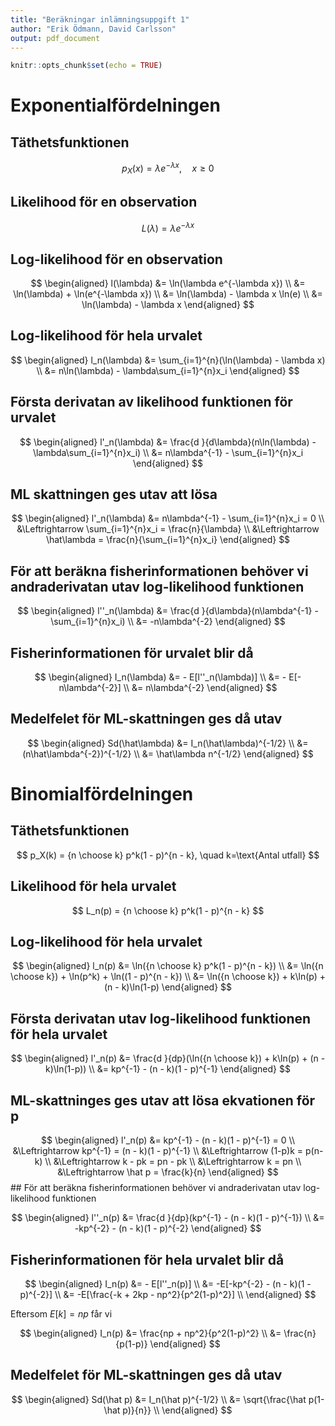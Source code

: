 ```yaml
---
title: "Beräkningar inlämningsuppgift 1"
author: "Erik Ödmann, David Carlsson"
output: pdf_document
---
```


```r
knitr::opts_chunk$set(echo = TRUE)
```

# Exponentialfördelningen

## Täthetsfunktionen

$$
p_X(x) = \lambda e^{-\lambda x}, \quad x \ge 0
$$

## Likelihood för en observation

$$
L(\lambda) = \lambda e^{-\lambda x}
$$

## Log-likelihood för en observation

$$
\begin{aligned}
l(\lambda) &= \ln(\lambda e^{-\lambda x}) \\
           &= \ln(\lambda) + \ln(e^{-\lambda x}) \\
           &= \ln(\lambda) - \lambda x \ln(e) \\
           &= \ln(\lambda) - \lambda x 
\end{aligned}
$$

## Log-likelihood för hela urvalet

$$
\begin{aligned}
l_n(\lambda) &= \sum_{i=1}^{n}(\ln(\lambda) - \lambda x) \\
             &= n\ln(\lambda) - \lambda\sum_{i=1}^{n}x_i
\end{aligned}
$$

## Första derivatan av likelihood funktionen för urvalet

$$
\begin{aligned}
l'_n(\lambda) &= \frac{d }{d\lambda}(n\ln(\lambda) - \lambda\sum_{i=1}^{n}x_i) \\
              &= n\lambda^{-1} - \sum_{i=1}^{n}x_i 
\end{aligned}
$$

## ML skattningen ges utav att lösa 

$$
\begin{aligned}
l'_n(\lambda) &= n\lambda^{-1} - \sum_{i=1}^{n}x_i = 0 \\
              &\Leftrightarrow \sum_{i=1}^{n}x_i = \frac{n}{\lambda} \\
              &\Leftrightarrow \hat\lambda = \frac{n}{\sum_{i=1}^{n}x_i}
\end{aligned}
$$

## För att beräkna fisherinformationen behöver vi andraderivatan utav log-likelihood funktionen

$$
\begin{aligned}
l''_n(\lambda) &= \frac{d }{d\lambda}(n\lambda^{-1} - \sum_{i=1}^{n}x_i) \\
               &= -n\lambda^{-2} 
\end{aligned}
$$

## Fisherinformationen för urvalet blir då

$$
\begin{aligned}
I_n(\lambda) &= - E[l''_n(\lambda)] \\
             &= - E[-n\lambda^{-2}] \\
             &= n\lambda^{-2}
\end{aligned}
$$

## Medelfelet för ML-skattningen ges då utav

$$
\begin{aligned}
Sd(\hat\lambda) &= I_n(\hat\lambda)^{-1/2} \\
                &= (n\hat\lambda^{-2})^{-1/2} \\
                &= \hat\lambda n^{-1/2}
\end{aligned}
$$

\newpage

# Binomialfördelningen

## Täthetsfunktionen

$$
p_X(k) = {n \choose k} p^k(1 - p)^{n - k}, \quad k=\text{Antal utfall}
$$

## Likelihood för hela urvalet

$$
L_n(p) = {n \choose k} p^k(1 - p)^{n - k}
$$

## Log-likelihood för hela urvalet

$$
\begin{aligned}
l_n(p) &= \ln({n \choose k} p^k(1 - p)^{n - k}) \\
     &= \ln({n \choose k}) + \ln(p^k) + \ln((1 - p)^{n - k}) \\
     &= \ln({n \choose k}) + k\ln(p) + (n - k)\ln(1-p)
\end{aligned}
$$

## Första derivatan utav log-likelihood funktionen för hela urvalet

$$
\begin{aligned}
l'_n(p) &= \frac{d }{dp}(\ln({n \choose k}) + k\ln(p) + (n - k)\ln(1-p)) \\
            &= kp^{-1} - (n - k)(1 - p)^{-1}
\end{aligned}
$$

## ML-skattninges ges utav att lösa ekvationen för p

$$
\begin{aligned}
l'_n(p) &= kp^{-1} - (n - k)(1 - p)^{-1} = 0 \\
        &\Leftrightarrow kp^{-1} = (n - k)(1 - p)^{-1} \\
        &\Leftrightarrow (1-p)k = p(n-k) \\
        &\Leftrightarrow k - pk = pn - pk \\
        &\Leftrightarrow k = pn \\
        &\Leftrightarrow \hat p = \frac{k}{n}
\end{aligned}
$$
## För att beräkna fisherinformationen behöver vi andraderivatan utav log-likelihood funktionen

$$
\begin{aligned}
l''_n(p) &= \frac{d }{dp}(kp^{-1} - (n - k)(1 - p)^{-1}) \\
         &= -kp^{-2} - (n - k)(1 - p)^{-2}
\end{aligned}
$$

## Fisherinformationen för hela urvalet blir då

$$
\begin{aligned}
I_n(p) &= - E[l''_n(p)] \\
             &= -E[-kp^{-2} - (n - k)(1 - p)^{-2}] \\
             &= -E[\frac{-k + 2kp - np^2}{p^2(1-p)^2}] \\
\end{aligned}
$$

Eftersom $E[k] = np$ får vi

$$
\begin{aligned}
I_n(p) &= \frac{np + np^2}{p^2(1-p)^2} \\
       &= \frac{n}{p(1-p)}
\end{aligned}
$$

## Medelfelet för ML-skattningen ges då utav

$$
\begin{aligned}
Sd(\hat p) &= I_n(\hat p)^{-1/2} \\
           &= \sqrt{\frac{\hat p(1-\hat p)}{n}} \\
\end{aligned}
$$
